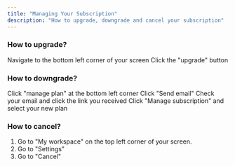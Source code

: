 ```yaml
---
title: "Managing Your Subscription"
description: "How to upgrade, downgrade and cancel your subscription"
---
```


### How to upgrade?

<Steps>
  <Step title="Open subscription settings">
    Navigate to the bottom left corner of your screen
  </Step>
  <Step title="Upgrade your plan">
    Click the "upgrade" button
  </Step>
</Steps>

### How to downgrade?

<Steps>
  <Step title="Access plan management">
    Click "manage plan" at the bottom left corner
  </Step>
  <Step title="Request management link">
    Click "Send email"
  </Step>
  <Step title="Open management page">
    Check your email and click the link you received
  </Step>
  <Step title="Update subscription">
    Click "Manage subscription" and select your new plan
  </Step>
</Steps>

### How to cancel?

1. Go to "My workspace" on the top left corner of your screen.
2. Go to "Settings"
3. Go to "Cancel"